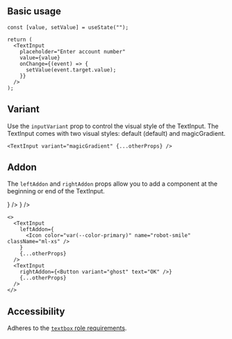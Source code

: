 
## Basic usage

<Preview>
  <TextInput className="w-[360px]" placeholder="Enter account number" />
</Preview>

```tsx
const [value, setValue] = useState("");

return (
  <TextInput
    placeholder="Enter account number"
    value={value}
    onChange={(event) => {
      setValue(event.target.value);
    }}
  />
);
```

## Variant

Use the `inputVariant` prop to control the visual style of the TextInput. The TextInput comes with two visual styles: default (default) and magicGradient.

<Preview>
  <TextInput
    variant="magicGradient"
    className="w-[360px]"
    placeholder="Enter account number"
  />
</Preview>

```tsx
<TextInput variant="magicGradient" {...otherProps} />
```

## Addon

The `leftAddon` and `rightAddon` props allow you to add a component at the beginning or end of the TextInput.

<Preview>
  <TextInput
    className="w-[360px]"
    placeholder="Enter account number"
    leftAddon={
      <Icon color="var(--color-primary)" name="robot-smile" className="ml-xs" />
    }
  />
  <TextInput
    className="w-[360px]"
    placeholder="Enter account number"
    rightAddon={<Button variant="ghost" text="OK" />}
  />
</Preview>

```tsx
<>
  <TextInput
    leftAddon={
      <Icon color="var(--color-primary)" name="robot-smile" className="ml-xs" />
    }
    {...otherProps}
  />
  <TextInput
    rightAddon={<Button variant="ghost" text="OK" />}
    {...otherProps}
  />
</>
```

## Accessibility

Adheres to the [`textbox` role requirements](https://www.w3.org/TR/wai-aria-1.2/#textbox).
